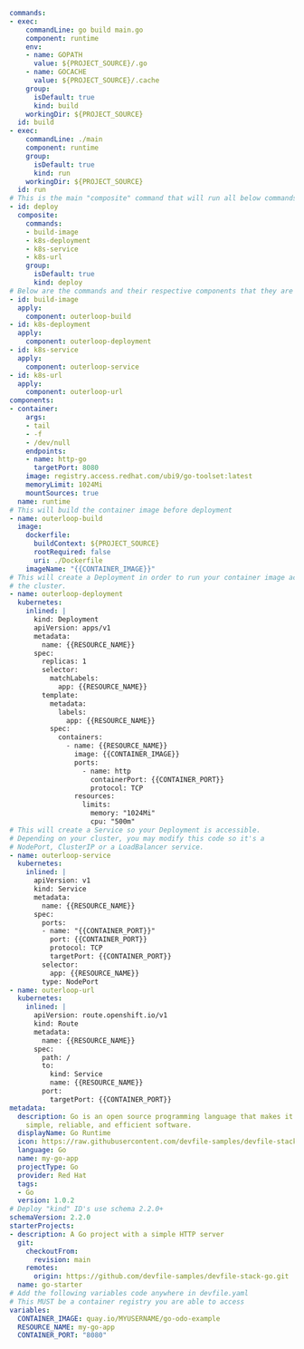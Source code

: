 ```yaml showLineNumbers
commands:
- exec:
    commandLine: go build main.go
    component: runtime
    env:
    - name: GOPATH
      value: ${PROJECT_SOURCE}/.go
    - name: GOCACHE
      value: ${PROJECT_SOURCE}/.cache
    group:
      isDefault: true
      kind: build
    workingDir: ${PROJECT_SOURCE}
  id: build
- exec:
    commandLine: ./main
    component: runtime
    group:
      isDefault: true
      kind: run
    workingDir: ${PROJECT_SOURCE}
  id: run
# This is the main "composite" command that will run all below commands
- id: deploy
  composite:
    commands:
    - build-image
    - k8s-deployment
    - k8s-service
    - k8s-url
    group:
      isDefault: true
      kind: deploy
# Below are the commands and their respective components that they are "linked" to deploy
- id: build-image
  apply:
    component: outerloop-build
- id: k8s-deployment
  apply:
    component: outerloop-deployment
- id: k8s-service
  apply:
    component: outerloop-service
- id: k8s-url
  apply:
    component: outerloop-url
components:
- container:
    args:
    - tail
    - -f
    - /dev/null
    endpoints:
    - name: http-go
      targetPort: 8080
    image: registry.access.redhat.com/ubi9/go-toolset:latest
    memoryLimit: 1024Mi
    mountSources: true
  name: runtime
# This will build the container image before deployment
- name: outerloop-build
  image:
    dockerfile:
      buildContext: ${PROJECT_SOURCE}
      rootRequired: false
      uri: ./Dockerfile
    imageName: "{{CONTAINER_IMAGE}}"
# This will create a Deployment in order to run your container image across
# the cluster.
- name: outerloop-deployment
  kubernetes:
    inlined: |
      kind: Deployment
      apiVersion: apps/v1
      metadata:
        name: {{RESOURCE_NAME}}
      spec:
        replicas: 1
        selector:
          matchLabels:
            app: {{RESOURCE_NAME}}
        template:
          metadata:
            labels:
              app: {{RESOURCE_NAME}}
          spec:
            containers:
              - name: {{RESOURCE_NAME}}
                image: {{CONTAINER_IMAGE}}
                ports:
                  - name: http
                    containerPort: {{CONTAINER_PORT}}
                    protocol: TCP
                resources:
                  limits:
                    memory: "1024Mi"
                    cpu: "500m"
# This will create a Service so your Deployment is accessible.
# Depending on your cluster, you may modify this code so it's a
# NodePort, ClusterIP or a LoadBalancer service.
- name: outerloop-service
  kubernetes:
    inlined: |
      apiVersion: v1
      kind: Service
      metadata:
        name: {{RESOURCE_NAME}}
      spec:
        ports:
        - name: "{{CONTAINER_PORT}}"
          port: {{CONTAINER_PORT}}
          protocol: TCP
          targetPort: {{CONTAINER_PORT}}
        selector:
          app: {{RESOURCE_NAME}}
        type: NodePort
- name: outerloop-url
  kubernetes:
    inlined: |
      apiVersion: route.openshift.io/v1
      kind: Route
      metadata:
        name: {{RESOURCE_NAME}}
      spec:
        path: /
        to:
          kind: Service
          name: {{RESOURCE_NAME}}
        port:
          targetPort: {{CONTAINER_PORT}}
metadata:
  description: Go is an open source programming language that makes it easy to build
    simple, reliable, and efficient software.
  displayName: Go Runtime
  icon: https://raw.githubusercontent.com/devfile-samples/devfile-stack-icons/main/golang.svg
  language: Go
  name: my-go-app
  projectType: Go
  provider: Red Hat
  tags:
  - Go
  version: 1.0.2
# Deploy "kind" ID's use schema 2.2.0+
schemaVersion: 2.2.0
starterProjects:
- description: A Go project with a simple HTTP server
  git:
    checkoutFrom:
      revision: main
    remotes:
      origin: https://github.com/devfile-samples/devfile-stack-go.git
  name: go-starter
# Add the following variables code anywhere in devfile.yaml
# This MUST be a container registry you are able to access
variables:
  CONTAINER_IMAGE: quay.io/MYUSERNAME/go-odo-example
  RESOURCE_NAME: my-go-app
  CONTAINER_PORT: "8080"
```